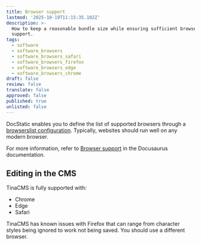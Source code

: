 ```yaml
---
title: Browser support
lastmod: '2025-10-19T11:15:35.102Z'
description: >-
  How to keep a reasonable bundle size while ensuring sufficient browser
  support.
tags:
  - software
  - software_browsers
  - software_browsers_safari
  - software_browsers_firefox
  - software_browsers_edge
  - software_browsers_chrome
draft: false
review: false
translate: false
approved: false
published: true
unlisted: false
---
```


DocStatic enables you to define the list of supported browsers through a [browserslist configuration](https://github.com/browserslist/browserslist). Typically, websites should run well on any modern browser.

For more information, refer to [Browser support](https://docusaurus.io/docs/browser-support) in the Docusaurus documentation.

## Editing in the CMS

TinaCMS is fully supported with:

* Chrome
* Edge
* Safari

<Admonition type="danger" title="Warning">
  TinaCMS has known issues with Firefox that can range from character styles being ignored to work not being saved. You should use a different browser.
</Admonition>
